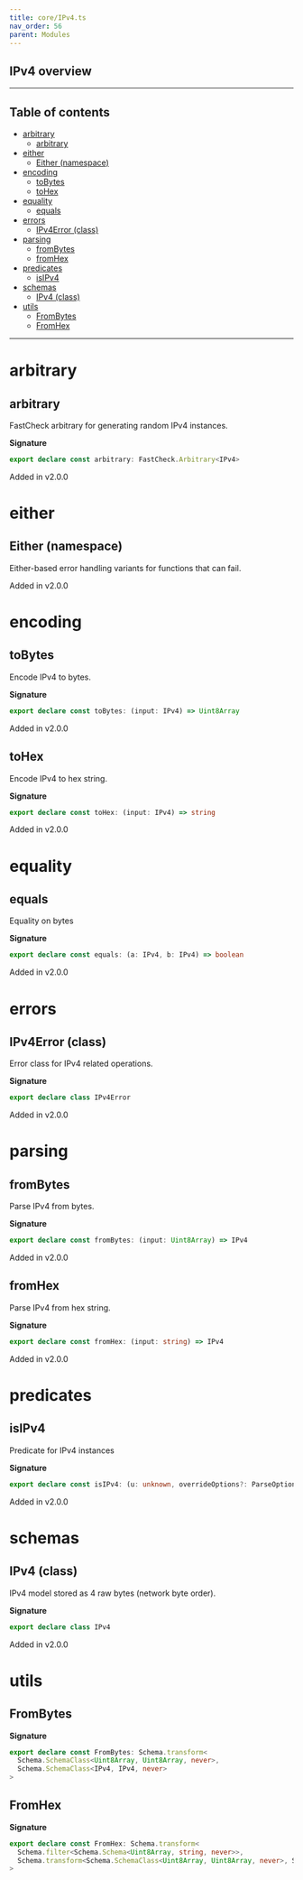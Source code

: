 ```yaml
---
title: core/IPv4.ts
nav_order: 56
parent: Modules
---
```


## IPv4 overview

---

<h2 className="text-delta">Table of contents</h2>

- [arbitrary](#arbitrary)
  - [arbitrary](#arbitrary-1)
- [either](#either)
  - [Either (namespace)](#either-namespace)
- [encoding](#encoding)
  - [toBytes](#tobytes)
  - [toHex](#tohex)
- [equality](#equality)
  - [equals](#equals)
- [errors](#errors)
  - [IPv4Error (class)](#ipv4error-class)
- [parsing](#parsing)
  - [fromBytes](#frombytes)
  - [fromHex](#fromhex)
- [predicates](#predicates)
  - [isIPv4](#isipv4)
- [schemas](#schemas)
  - [IPv4 (class)](#ipv4-class)
- [utils](#utils)
  - [FromBytes](#frombytes-1)
  - [FromHex](#fromhex-1)

---

# arbitrary

## arbitrary

FastCheck arbitrary for generating random IPv4 instances.

**Signature**

```ts
export declare const arbitrary: FastCheck.Arbitrary<IPv4>
```

Added in v2.0.0

# either

## Either (namespace)

Either-based error handling variants for functions that can fail.

Added in v2.0.0

# encoding

## toBytes

Encode IPv4 to bytes.

**Signature**

```ts
export declare const toBytes: (input: IPv4) => Uint8Array
```

Added in v2.0.0

## toHex

Encode IPv4 to hex string.

**Signature**

```ts
export declare const toHex: (input: IPv4) => string
```

Added in v2.0.0

# equality

## equals

Equality on bytes

**Signature**

```ts
export declare const equals: (a: IPv4, b: IPv4) => boolean
```

Added in v2.0.0

# errors

## IPv4Error (class)

Error class for IPv4 related operations.

**Signature**

```ts
export declare class IPv4Error
```

Added in v2.0.0

# parsing

## fromBytes

Parse IPv4 from bytes.

**Signature**

```ts
export declare const fromBytes: (input: Uint8Array) => IPv4
```

Added in v2.0.0

## fromHex

Parse IPv4 from hex string.

**Signature**

```ts
export declare const fromHex: (input: string) => IPv4
```

Added in v2.0.0

# predicates

## isIPv4

Predicate for IPv4 instances

**Signature**

```ts
export declare const isIPv4: (u: unknown, overrideOptions?: ParseOptions | number) => u is IPv4
```

Added in v2.0.0

# schemas

## IPv4 (class)

IPv4 model stored as 4 raw bytes (network byte order).

**Signature**

```ts
export declare class IPv4
```

Added in v2.0.0

# utils

## FromBytes

**Signature**

```ts
export declare const FromBytes: Schema.transform<
  Schema.SchemaClass<Uint8Array, Uint8Array, never>,
  Schema.SchemaClass<IPv4, IPv4, never>
>
```

## FromHex

**Signature**

```ts
export declare const FromHex: Schema.transform<
  Schema.filter<Schema.Schema<Uint8Array, string, never>>,
  Schema.transform<Schema.SchemaClass<Uint8Array, Uint8Array, never>, Schema.SchemaClass<IPv4, IPv4, never>>
>
```
